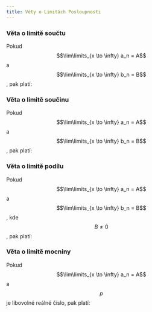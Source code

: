 ```yaml
---
title: Věty o Limitách Posloupnosti
---
```



<Latex formula="\lim\limits_{x \to \infty} f(x)" />

### Věta o limitě součtu
Pokud $$\lim\limits_{x \to \infty} a_n = A$$ a $$\lim\limits_{x \to \infty} b_n = B$$, pak platí:
<Latex formula="\lim\limits_{x \to \infty} a_n + b_n = A + B" />
### Věta o limitě součinu 
Pokud $$\lim\limits_{x \to \infty} a_n = A$$ a $$\lim\limits_{x \to \infty} b_n = B$$, pak platí:
<Latex formula="\lim\limits_{x \to \infty} a_n \cdot b_n = A \cdot B" />
### Věta o limitě podílu
Pokud $$\lim\limits_{x \to \infty} a_n = A$$ a $$\lim\limits_{x \to \infty} b_n = B$$, kde $$B \neq 0$$, pak platí:
<Latex formula="\displaystyle \lim\limits_{x \to \infty} \frac{a_n}{b_n} = \frac{A}{B}" />  
### Věta o limitě mocniny
Pokud $$\lim\limits_{x \to \infty} a_n = A$$ a $$p$$ je libovolné reálné číslo, pak platí:
<Latex formula="\lim\limits_{x \to \infty} (a_n)^p = A^p" />